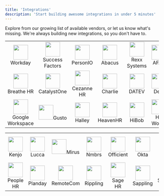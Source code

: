 ```yaml
---
title: 'Integrations'
description: 'Start building awesome integrations in under 5 minutes'
---
```


Explore from our growing list of available vendors, or let us know what's missing.
We're always building new integrations, so you don't have to.

| | | | | | | | |
|:---:|:---:|:---:|:---:|:---:|:---:|:---:|:---:|
|<img height="48" width="48" src="/images/workday_icon@2x.png" />Workday | <img height="48" width="48" src="/images/successfactors_icon@2x.png" />Success<br/>Factors |<img height="48" width="48" src="/images/personio_icon@2x.png" />PersonIO |<img height="48" width="48" src="/images/abacus_icon@2x.png" />Abacus|<img height="48" width="48" src="/images/rexx_icon@2x.png" />Rexx<br/>Systems|<img height="48" width="48" src="/images/afas_icon@2x.png" />AFAS | <img height="48" width="48" src="/images/bamboohr_icon@2x.png" />BambooHR |<img height="48" width="48" src="/images/azuread_icon@2x.png" />Azure AD
|<img height="48" width="48" src="/images/breathehr_icon@2x.png" />Breathe HR | <img height="48" width="48" src="/images/catalystone_icon@2x.png" />CatalystOne |<img height="48" width="48" src="/images/cezannehr_icon@2x.png" />Cezanne HR |<img height="48" width="48" src="/images/charliehr_icon@2x.png" />Charlie|<img height="48" width="48" src="/images/datev_icon@2x.png" />DATEV|<img height="48" width="48" src="/images/deel_icon@2x.png" />Deel | <img height="48" width="48" src="/images/entraid_icon@2x.png" />EntraID |<img height="48" width="48" src="/images/eurecia_icon@2x.png" />Eurecia
|<img height="48" width="48" src="/images/googleworkspace_icon@2x.png" />Google<br/>Workspace | <img height="48" width="48" src="/images/gusto_icon@2x.png" />Gusto |<img height="48" width="48" src="/images/halleyhr_icon@2x.png" />Halley |<img height="48" width="48" src="/images/heavenhr_icon@2x.png" />HeavenHR|<img height="48" width="48" src="/images/hibob_icon@2x.png" />HiBob|<img height="48" width="48" src="/images/hrworks_icon@2x.png" />HR Works | <img height="48" width="48" src="/images/humaans_icon@2x.png" />Humaans |<img height="48" width="48" src="/images/iriscascade_icon@2x.png" />Iris Cascade

| | | | | | | | |
|:---:|:---:|:---:|:---:|:---:|:---:|:---:|:---:|
|<img height="48" width="48" src="/images/kenjo_icon@2x.png" />Kenjo | <img height="48" width="48" src="/images/lucca_icon@2x.png" />Lucca |<img height="48" width="48" src="/images/mirus_icon@2x.png" />Mirus |<img height="48" width="48" src="/images/nmbrs_icon@2x.png" />Nmbrs|<img height="48" width="48" src="/images/officient_icon@2x.png" />Officient|<img height="48" width="48" src="/images/okta_icon@2x.png" />Okta | <img height="48" width="48" src="/images/oraclehcm_icon@2x.png" />Oracle<br>HCM |<img height="48" width="48" src="/images/payfit_icon@2x.png" />Payfit
|<img height="48" width="48" src="/images/peoplehr_icon@2x.png" />People HR | <img height="48" width="48" src="/images/planday_icon@2x.png" />Planday |<img height="48" width="48" src="/images/remotecom_icon@2x.png" />RemoteCom |<img height="48" width="48" src="/images/rippling_icon@2x.png" />Rippling|<img height="48" width="48" src="/images/sagehr_icon@2x.png" />Sage HR|<img height="48" width="48" src="/images/sappling_icon@2x.png" />Sappling | <img height="48" width="48" src="/images/sesamehr_icon@2x.png" />Sesame HR |<img height="48" width="48" src="/images/zohopeople_icon@2x.png" />Zoho People


